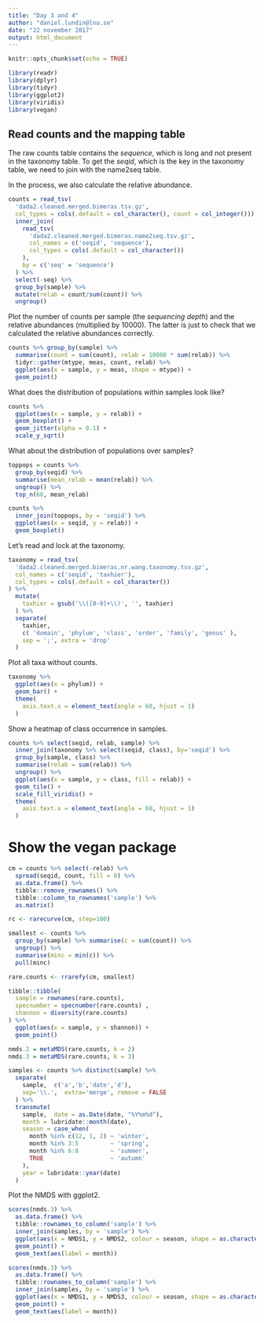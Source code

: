 ```yaml
---
title: "Day 3 and 4"
author: "daniel.lundin@lnu.se"
date: "22 november 2017"
output: html_document
---
```


```r
knitr::opts_chunk$set(echo = TRUE)
```

```r
library(readr)
library(dplyr)
library(tidyr)
library(ggplot2)
library(viridis)
library(vegan)
```

## Read counts and the mapping table

The raw counts table contains the *sequence*, which is long and not
present in the taxonomy table. To get the *seqid*, which is the key
in the taxonomy table, we need to join with the name2seq table.

In the process, we also calculate the relative abundance.

```r
counts = read_tsv(
  'dada2.cleaned.merged.bimeras.tsv.gz',
  col_types = cols(.default = col_character(), count = col_integer())) %>%
  inner_join(
    read_tsv(
      'dada2.cleaned.merged.bimeras.name2seq.tsv.gz',
      col_names = c('seqid', 'sequence'),
      col_types = cols(.default = col_character())
    ),
    by = c('seq' = 'sequence')
  ) %>%
  select(-seq) %>%
  group_by(sample) %>%
  mutate(relab = count/sum(count)) %>%
  ungroup()
```

Plot the number of counts per sample (the *sequencing depth*) and the
relative abundances (multiplied by 10000). The latter is just to check
that we calculated the relative abundances correctly.

```r
counts %>% group_by(sample) %>%
  summarise(count = sum(count), relab = 10000 * sum(relab)) %>%
  tidyr::gather(mtype, meas, count, relab) %>%
  ggplot(aes(x = sample, y = meas, shape = mtype)) +
  geom_point()
```

What does the distribution of populations within samples look like?

```r
counts %>%
  ggplot(aes(x = sample, y = relab)) +
  geom_boxplot() +
  geom_jitter(alpha = 0.1) +
  scale_y_sqrt()
```

What about the distribution of populations over samples?

```r
toppops = counts %>%
  group_by(seqid) %>%
  summarise(mean_relab = mean(relab)) %>%
  ungroup() %>%
  top_n(60, mean_relab)

counts %>%
  inner_join(toppops, by = 'seqid') %>%
  ggplot(aes(x = seqid, y = relab)) +
  geom_boxplot()
```

Let's read and lock at the taxonomy.

```r
taxonomy = read_tsv(
  'dada2.cleaned.merged.bimeras.nr.wang.taxonomy.tsv.gz',
  col_names = c('seqid', 'taxhier'),
  col_types = cols(.default = col_character())
) %>%
  mutate(
    taxhier = gsub('\\([0-9]+\\)', '', taxhier)
  ) %>%
  separate(
    taxhier, 
    c( 'domain', 'phylum', 'class', 'order', 'family', 'genus' ),
    sep = ';', extra = 'drop'
  )
```

Plot all taxa without counts.

```r
taxonomy %>% 
  ggplot(aes(x = phylum)) +
  geom_bar() +
  theme(
    axis.text.x = element_text(angle = 60, hjust = 1)
  )
```

Show a heatmap of class occurrence in samples.

```r
counts %>% select(seqid, relab, sample) %>%
  inner_join(taxonomy %>% select(seqid, class), by='seqid') %>%
  group_by(sample, class) %>%
  summarise(relab = sum(relab)) %>%
  ungroup() %>%
  ggplot(aes(x = sample, y = class, fill = relab)) +
  geom_tile() +
  scale_fill_viridis() +
  theme(
    axis.text.x = element_text(angle = 60, hjust = 1)
  )
```

# Show the vegan package

```r
cm = counts %>% select(-relab) %>%
  spread(seqid, count, fill = 0) %>%
  as.data.frame() %>%
  tibble::remove_rownames() %>%
  tibble::column_to_rownames('sample') %>%
  as.matrix()
```

```r
rc <- rarecurve(cm, step=100)
```

```r
smallest <- counts %>%
  group_by(sample) %>% summarise(c = sum(count)) %>%
  ungroup() %>%
  summarise(minc = min(c)) %>%
  pull(minc)
```

```r
rare.counts <- rrarefy(cm, smallest)
```

```r
tibble::tibble(
  sample = rownames(rare.counts),
  specnumber = specnumber(rare.counts) ,
  shannon = diversity(rare.counts)
) %>%
  ggplot(aes(x = sample, y = shannon)) +
  geom_point()
```

```r
nmds.2 = metaMDS(rare.counts, k = 2)
nmds.3 = metaMDS(rare.counts, k = 3)
```

```r
samples <- counts %>% distinct(sample) %>%
  separate(
    sample,  c('a','b','date','d'), 
    sep='\\.',  extra='merge', remove = FALSE
  ) %>%
  transmute(
    sample,  date = as.Date(date, "%Y%m%d"),
    month = lubridate::month(date),
    season = case_when(
      month %in% c(12, 1, 2) ~ 'winter',
      month %in% 3:5         ~ 'spring',
      month %in% 6:8         ~ 'summer',
      TRUE                   ~ 'autumn'
    ),
    year = lubridate::year(date)
  )
```

Plot the NMDS with ggplot2.

```r
scores(nmds.3) %>%
  as.data.frame() %>%
  tibble::rownames_to_column('sample') %>%
  inner_join(samples, by = 'sample') %>%
  ggplot(aes(x = NMDS1, y = NMDS2, colour = season, shape = as.character(year))) +
  geom_point() +
  geom_text(aes(label = month))
```

```r
scores(nmds.3) %>%
  as.data.frame() %>%
  tibble::rownames_to_column('sample') %>%
  inner_join(samples, by = 'sample') %>%
  ggplot(aes(x = NMDS1, y = NMDS3, colour = season, shape = as.character(year))) +
  geom_point() +
  geom_text(aes(label = month))
```
